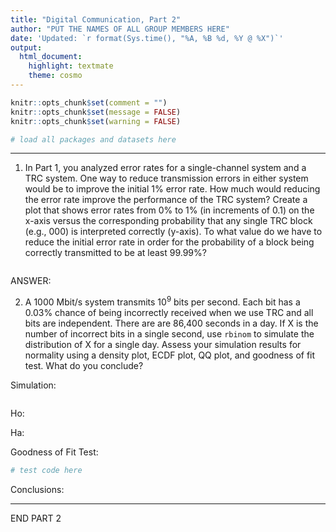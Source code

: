 ```yaml
---
title: "Digital Communication, Part 2"
author: "PUT THE NAMES OF ALL GROUP MEMBERS HERE"
date: 'Updated: `r format(Sys.time(), "%A, %B %d, %Y @ %X")`'
output: 
  html_document: 
    highlight: textmate
    theme: cosmo
---
```


```r
knitr::opts_chunk$set(comment = "")
knitr::opts_chunk$set(message = FALSE)
knitr::opts_chunk$set(warning = FALSE)
```

```r
# load all packages and datasets here

```

<hr>

1) In Part 1, you analyzed error rates for a single-channel system and a TRC system. One way to reduce transmission errors in either system would be to improve the initial 1% error rate. How much would reducing the error rate improve the performance of the TRC system? Create a plot that shows error rates from 0% to 1% (in increments of 0.1) on the x-axis versus the corresponding probability that any single TRC block (e.g., 000) is interpreted correctly (y-axis). To what value do we have to reduce the initial error rate in order for the probability of a block being correctly transmitted to be at least 99.99%?

```r

```

ANSWER: 


2) A 1000 Mbit/s system transmits 10^9^ bits per second. Each bit has a 0.03% chance of being incorrectly received when we use TRC and all bits are independent. There are are 86,400 seconds in a day. If X is the number of incorrect bits in a single second, use `rbinom` to simulate the distribution of X for a single day. Assess your simulation results for normality using a density plot, ECDF plot, QQ plot, and goodness of fit test. What do you conclude?

Simulation:
```r

```

Ho: 

Ha: 

Goodness of Fit Test:
```r
# test code here
```

Conclusions:


<hr>

END PART 2